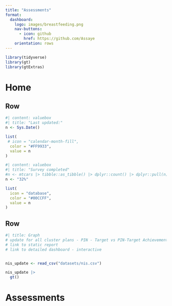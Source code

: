 ```yaml
---
title: "Assessments"
format: 
  dashboard: 
    logo: images/breastfeeding.png
    nav-buttons: 
      - icon: github
        href: https://github.com/Assaye
    orientation: rows
---
```


```r
library(tidyverse)
library(gt)
library(gtExtras)

```

# Home

## Row

```r
#| content: valuebox
#| title: "Last updated:" 
n <- Sys.Date()

list(
 # icon = "calendar-month-fill",
  color = "#FF9933",
  value = n
)
```

```r
#| content: valuebox
#| title: "Survey completed"
#n <- mtcars |> tibble::as_tibble() |> dplyr::count() |> dplyr::pull(n)
n <- "32%"

list(
  icon = "database",
  color = "#00CCFF",
  value = n
)
```

## Row

```r
#| title: Graph
# update for all cluster plans - PIN - Target vs PIN-Target Achievements
# link to static report
# link to detailed dashboard - interactive 


nis_update <- read_csv("datasets/nis.csv")

nis_update |> 
  gt()
```

# Assessments

